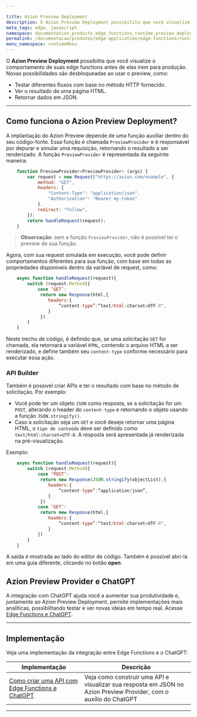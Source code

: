 ```yaml
---

title: Azion Preview Deployment
description: O Azion Preview Deployment possibilita que você visualize o comportamento de suas funções de borda antes de elas irem para produção.
meta_tags: edge, javascript
namespace: documentation_products_edge_functions_runtime_preview_deployment
permalink: /documentacao/produtos/edge-application/edge-functions/runtime-api/preview-deployment/
menu_namespace: runtimeMenu
---
```


O **Azion Preview Deployment** possibilita que você visualize o comportamento de suas edge functions antes de elas irem para produção. Novas possibilidades são desbloqueadas ao usar o preview, como:

- Testar diferentes fluxos com base no método HTTP fornecido.
- Ver o resultado de uma página HTML.
- Retornar dados em JSON.

---

## Como funciona o Azion Preview Deployment?

A implantação do Azion Preview depende de uma função auxiliar dentro do seu código-fonte. Essa função é chamada `PreviewProvider` e é responsável por depurar e simular uma requisição, retornando o resultado a ser renderizado. A função `PreviewProvider` é representada da seguinte maneira:

```js
    function PreviewProvider<PreviewProvider> (args) {
        var request = new Request("https://azion.com/example", {
            method: "GET",
            headers: {
                "Content-Type": "application/json",
                "Authorization": "Bearer my-token"
            },
            redirect: "follow",
        });
        return handleRequest(request);
    }
```

> **Observação**: sem a função `PreviewProvider`, não é possível ter o preview de sua função.

Agora, com sua request simulada em execução, você pode definir comportamentos diferentes para sua função, com base em todas as propriedades disponíveis dentro da variável de request, como:

```js
    async function handleRequest(request){
        switch (request.Method){
            case ‘GET’:
             return new Response(html,{
                headers:{
                    “content-type”:“text/html:charset=UTF-8",
                }
             })
        }
    }
```

Neste trecho de código, é definido que, se uma solicitação `GET` for chamada, ela retornará a variável `HTML`, contendo o arquivo HTML a ser renderizado, e define também seu `content-type` conforme necessário para executar essa ação.

### API Builder

Também é possível criar APIs e ter o resultado com base no método de solicitação. Por exemplo:

- Você pode ter um objeto `JSON` como resposta, se a solicitação for um `POST`, alterando o header do `content-type` e retornando o objeto usando a função `JSON.stringify()`.
- Caso a solicitação seja um `GET` e você deseje retornar uma página HTML, o `tipo de conteúdo` deve ser definido como `text/html:charset=UTF-8`. A resposta será apresentada já renderizada na pré-visualização.

Exemplo:

```js
    async function handleRequest(request){
        switch (request.Method){
            case ‘POST’:
             return new Response(JSON.stringify(objectList),{
                headers:{
                    “content-type”:“application/json”,
                }
             })
            case ‘GET’:
             return new Response(html,{
                headers:{
                    “content-type”:“text/html:charset=UTF-8",
                }
            })
        }
    }
```

A saída é mostrada ao lado do editor de código. Também é possível abri-la em uma guia diferente, clicando no botão **open**.

## Azion Preview Provider e ChatGPT

A integração com ChatGPT ajuda você a aumentar sua produtividade e, juntamente ao Azion Preview Deployment, permite implementações mais analíticas, possibilitando testar e ver novas ideias em tempo real. Acesse [Edge Functions e ChatGPT](/pt-br/documentacao/produtos/edge-application/edge-functions/runtime-api/ai-integration/).

---

## Implementação

Veja uma implementação da integração entre Edge Functions e o ChatGPT:

| Implementação | Descrição |
| --- | --- |
| [Como criar uma API com Edge Functions e ChatGPT](/pt-br/documentacao/produtos/guias/edge-functions/api-builder/) | Veja como construir uma API e visualizar sua resposta em JSON no Azion Preview Provider, com o auxílio do ChatGPT |




---

